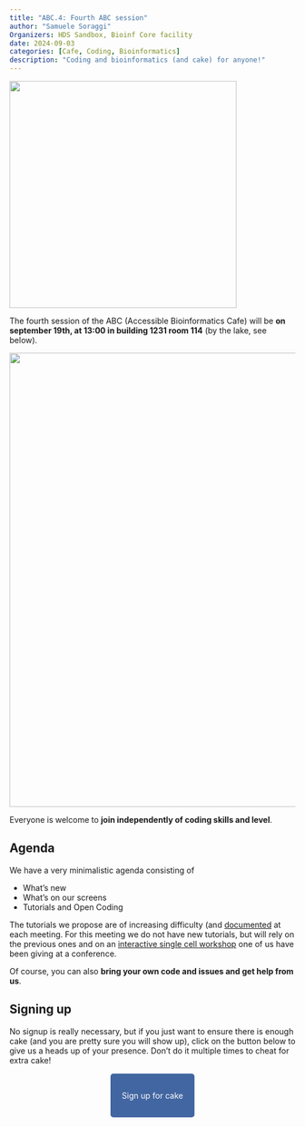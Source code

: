 ```yaml
---
title: "ABC.4: Fourth ABC session"
author: "Samuele Soraggi"
Organizers: HDS Sandbox, Bioinf Core facility
date: 2024-09-03
categories: [Cafe, Coding, Bioinformatics]
description: "Coding and bioinformatics (and cake) for anyone!"
---
```


![](../../img/news/number4.png){fig-align="center" width=400px}

The fourth session of the ABC (Accessible Bioinformatics Cafe) will be **on september 19th, at 13:00 in building 1231 room 114** (by the lake, see below).

![](../../img/news/bartholin1231-114.png){fig-align="center" width=800px}

Everyone is welcome to **join independently of coding skills and level**. 

## Agenda
 
We have a very minimalistic agenda consisting of

- What's new
- What's on our screens
- Tutorials and Open Coding

The tutorials we propose are of increasing difficulty (and [documented](../../Documentation.qmd) at each meeting. For this meeting we do not have new tutorials, but will rely on the previous ones and on an [interactive single cell workshop](https://hds-sandbox.github.io/scverse-2024-workshop/) one of us have been giving at a conference.

Of course, you can also **bring your own code and issues and get help from us**.
 
## Signing up

No signup is really necessary, but if you just want to ensure there is enough cake (and you are pretty sure you will show up), click on the button below to give us a heads up of your presence. Don't do it multiple times to cheat for extra cake!

&nbsp;

 <p align="center">
  <a href="https://docs.google.com/forms/d/e/1FAIpQLSeCI0k-mywn_K4IeiGa6qvDxDumHoJt3CA26J0pYQPkw7ZIag/viewform?usp=pp_url&entry.1204655311=Yes" style="background-color: #4266A1; color: #FFFFFF; padding: 30px 20px; text-decoration: none; border-radius: 5px;">
    Sign up for cake
  </a>
</p>
